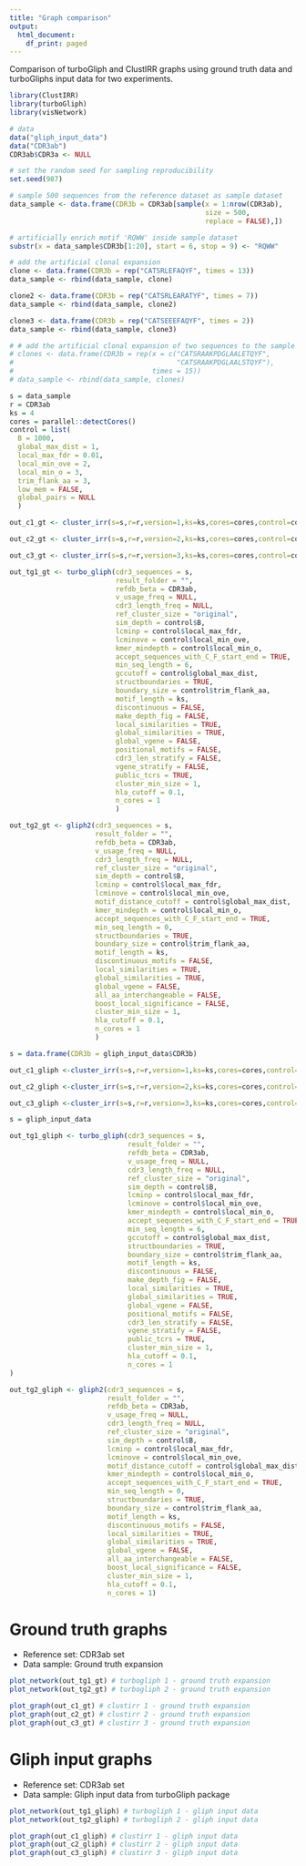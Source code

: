 ```yaml
---
title: "Graph comparison"
output:
  html_document:
    df_print: paged
---
```


Comparison of turboGliph and ClustIRR graphs using ground truth data and
turboGliphs input data for two experiments.

```r
library(ClustIRR)
library(turboGliph)
library(visNetwork)
```


```r
# data
data("gliph_input_data")
data("CDR3ab")
CDR3ab$CDR3a <- NULL

# set the random seed for sampling reproducibility
set.seed(987)

# sample 500 sequences from the reference dataset as sample dataset
data_sample <- data.frame(CDR3b = CDR3ab[sample(x = 1:nrow(CDR3ab), 
                                                size = 500, 
                                                replace = FALSE),])

# artificially enrich motif 'RQWW' inside sample dataset
substr(x = data_sample$CDR3b[1:20], start = 6, stop = 9) <- "RQWW"

# add the artificial clonal expansion
clone <- data.frame(CDR3b = rep("CATSRLEFAQYF", times = 13))
data_sample <- rbind(data_sample, clone)

clone2 <- data.frame(CDR3b = rep("CATSRLEARATYF", times = 7))
data_sample <- rbind(data_sample, clone2)

clone3 <- data.frame(CDR3b = rep("CATSEEEFAQYF", times = 2))
data_sample <- rbind(data_sample, clone3)

# # add the artificial clonal expansion of two sequences to the sample dataset
# clones <- data.frame(CDR3b = rep(x = c("CATSRAAKPDGLAALETQYF",
#                                        "CATSRAAKPDGLAALSTQYF"),
#                                  times = 15))
# data_sample <- rbind(data_sample, clones)

```

```r
s = data_sample
r = CDR3ab
ks = 4
cores = parallel::detectCores()
control = list(
  B = 1000,
  global_max_dist = 1,
  local_max_fdr = 0.01,
  local_min_ove = 2,
  local_min_o = 3,
  trim_flank_aa = 3,
  low_mem = FALSE,
  global_pairs = NULL
  )
```

```r
out_c1_gt <- cluster_irr(s=s,r=r,version=1,ks=ks,cores=cores,control=control)
```

```r
out_c2_gt <- cluster_irr(s=s,r=r,version=2,ks=ks,cores=cores,control=control)
```

```r
out_c3_gt <- cluster_irr(s=s,r=r,version=3,ks=ks,cores=cores,control=control)
```


```r
out_tg1_gt <- turbo_gliph(cdr3_sequences = s,
                          result_folder = "",
                          refdb_beta = CDR3ab,
                          v_usage_freq = NULL,
                          cdr3_length_freq = NULL,
                          ref_cluster_size = "original",
                          sim_depth = control$B,
                          lcminp = control$local_max_fdr,
                          lcminove = control$local_min_ove,
                          kmer_mindepth = control$local_min_o,
                          accept_sequences_with_C_F_start_end = TRUE,
                          min_seq_length = 6,
                          gccutoff = control$global_max_dist,
                          structboundaries = TRUE,
                          boundary_size = control$trim_flank_aa,
                          motif_length = ks,
                          discontinuous = FALSE,
                          make_depth_fig = FALSE,
                          local_similarities = TRUE,
                          global_similarities = TRUE,
                          global_vgene = FALSE,
                          positional_motifs = FALSE,
                          cdr3_len_stratify = FALSE,
                          vgene_stratify = FALSE,
                          public_tcrs = TRUE,
                          cluster_min_size = 1,
                          hla_cutoff = 0.1,
                          n_cores = 1
                          )
```

```r
out_tg2_gt <- gliph2(cdr3_sequences = s,
                     result_folder = "",
                     refdb_beta = CDR3ab,
                     v_usage_freq = NULL,
                     cdr3_length_freq = NULL,
                     ref_cluster_size = "original",
                     sim_depth = control$B,
                     lcminp = control$local_max_fdr,
                     lcminove = control$local_min_ove,
                     motif_distance_cutoff = control$global_max_dist,
                     kmer_mindepth = control$local_min_o,
                     accept_sequences_with_C_F_start_end = TRUE,
                     min_seq_length = 0,
                     structboundaries = TRUE,
                     boundary_size = control$trim_flank_aa,
                     motif_length = ks,
                     discontinuous_motifs = FALSE,
                     local_similarities = TRUE,
                     global_similarities = TRUE,
                     global_vgene = FALSE,
                     all_aa_interchangeable = FALSE,
                     boost_local_significance = FALSE,
                     cluster_min_size = 1,
                     hla_cutoff = 0.1,
                     n_cores = 1
                     )
```


```r
s = data.frame(CDR3b = gliph_input_data$CDR3b)

out_c1_gliph <-cluster_irr(s=s,r=r,version=1,ks=ks,cores=cores,control=control)
```

```r
out_c2_gliph <-cluster_irr(s=s,r=r,version=2,ks=ks,cores=cores,control=control)
```

```r
out_c3_gliph <-cluster_irr(s=s,r=r,version=3,ks=ks,cores=cores,control=control)
```


```r
s = gliph_input_data

out_tg1_gliph <- turbo_gliph(cdr3_sequences = s,
                             result_folder = "",
                             refdb_beta = CDR3ab,
                             v_usage_freq = NULL,
                             cdr3_length_freq = NULL,
                             ref_cluster_size = "original",
                             sim_depth = control$B,
                             lcminp = control$local_max_fdr,
                             lcminove = control$local_min_ove,
                             kmer_mindepth = control$local_min_o,
                             accept_sequences_with_C_F_start_end = TRUE,
                             min_seq_length = 6,
                             gccutoff = control$global_max_dist,
                             structboundaries = TRUE,
                             boundary_size = control$trim_flank_aa,
                             motif_length = ks,
                             discontinuous = FALSE,
                             make_depth_fig = FALSE,
                             local_similarities = TRUE,
                             global_similarities = TRUE,
                             global_vgene = FALSE,
                             positional_motifs = FALSE,
                             cdr3_len_stratify = FALSE,
                             vgene_stratify = FALSE,
                             public_tcrs = TRUE,
                             cluster_min_size = 1,
                             hla_cutoff = 0.1,
                             n_cores = 1
)
```


```r
out_tg2_gliph <- gliph2(cdr3_sequences = s,
                        result_folder = "",
                        refdb_beta = CDR3ab,
                        v_usage_freq = NULL,
                        cdr3_length_freq = NULL,
                        ref_cluster_size = "original",
                        sim_depth = control$B,
                        lcminp = control$local_max_fdr,
                        lcminove = control$local_min_ove,
                        motif_distance_cutoff = control$global_max_dist,
                        kmer_mindepth = control$local_min_o,
                        accept_sequences_with_C_F_start_end = TRUE,
                        min_seq_length = 0,
                        structboundaries = TRUE,
                        boundary_size = control$trim_flank_aa,
                        motif_length = ks,
                        discontinuous_motifs = FALSE,
                        local_similarities = TRUE,
                        global_similarities = TRUE,
                        global_vgene = FALSE,
                        all_aa_interchangeable = FALSE,
                        boost_local_significance = FALSE,
                        cluster_min_size = 1,
                        hla_cutoff = 0.1,
                        n_cores = 1)

```


# Ground truth graphs

* Reference set: CDR3ab set
* Data sample: Ground truth expansion

```r
plot_network(out_tg1_gt) # turbogliph 1 - ground truth expansion
plot_network(out_tg2_gt) # turbogliph 2 - ground truth expansion

plot_graph(out_c1_gt) # clustirr 1 - ground truth expansion
plot_graph(out_c2_gt) # clustirr 2 - ground truth expansion
plot_graph(out_c3_gt) # clustirr 3 - ground truth expansion

```



# Gliph input graphs

* Reference set: CDR3ab set
* Data sample: Gliph input data from turboGliph package

```r
plot_network(out_tg1_gliph) # turbogliph 1 - gliph input data
plot_network(out_tg2_gliph) # turbogliph 2 - gliph input data

plot_graph(out_c1_gliph) # clustirr 1 - gliph input data
plot_graph(out_c2_gliph) # clustirr 2 - gliph input data
plot_graph(out_c3_gliph) # clustirr 3 - gliph input data

```